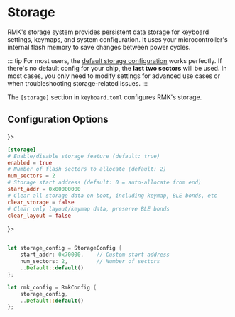 # Storage

RMK's storage system provides persistent data storage for keyboard settings, keymaps, and system configuration. It uses your microcontroller's internal flash memory to save changes between power cycles.

::: tip
For most users, the [default storage configuration](https://github.com/HaoboGu/rmk/tree/main/rmk-config/src/default_config) works perfectly. If there's no default config for your chip, the **last two sectors** will be used. In most cases, you only need to modify settings for advanced use cases or when troubleshooting storage-related issues.
:::

The `[storage]` section in `keyboard.toml` configures RMK's storage.

## Configuration Options




<Tabs>
<Tab label={<Toml />}>

```toml title="keyboard.toml"
[storage]
# Enable/disable storage feature (default: true)
enabled = true
# Number of flash sectors to allocate (default: 2)
num_sectors = 2
# Storage start address (default: 0 = auto-allocate from end)
start_addr = 0x00000000
# Clear all storage data on boot, including keymap, BLE bonds, etc
clear_storage = false
# Clear only layout/keymap data, preserve BLE bonds
clear_layout = false
```


</Tab>
<Tab label={<Rust />}>

```rust title="main.rs"

let storage_config = StorageConfig {
    start_addr: 0x70000,    // Custom start address
    num_sectors: 2,         // Number of sectors
    ..Default::default()
};

let rmk_config = RmkConfig {
    storage_config,
    ..Default::default()
};

```

</Tab>
</Tabs>

